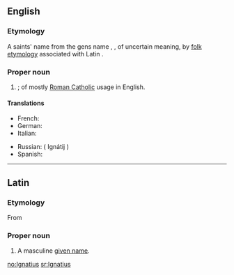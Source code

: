 ==English==

===Etymology===
A saints' name from the {{etyl|la}} gens name {{term|Ignatius|lang=la}}, {{term|Egnatius|lang=la}}, of uncertain meaning, by [[folk etymology]] associated with Latin {{term|ignis||fire|lang=la}}.

===Proper noun===
{{en-proper noun}}

# {{given name|male}}; of mostly [[Roman Catholic]] usage in English.

====Translations====
{{trans-top|male given name}}
* French: {{t-|fr|Ignace}}
* German: {{t-|de|Ignaz}}
* Italian: {{t-|it|Ignazio}}
{{trans-mid}}
* Russian: {{t|ru|Игнатий|sc=Cyrl}} ( Ignátij )
* Spanish: {{t+|es|Ignacio}}
{{trans-bottom}}

----

==Latin==

===Etymology===
From {{etyl|grc|la}}

===Proper noun===
{{la-proper noun|Ignātius|Ignatii|Ignātiī|m|second}}

# A masculine [[given name]].

[[no:Ignatius]]
[[sr:Ignatius]]